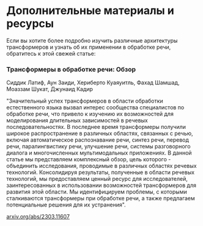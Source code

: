 # Дополнительные материалы и ресурсы

Если вы хотите более подробно изучить различные архитектуры трансформеров и узнать об их применении в обработке речи, обратитесь к этой свежей статье:

### Трансформеры в обработке речи: Обзор 

Сиддик Латиф, Аун Заиди, Хериберто Куаяуитль, Фахад Шамшад, Моаззам Шукат, Джунаид Кадир

"Значительный успех трансформеров в области обработки естественного языка вызвал интерес сообщества специалистов по
обработке речи, что привело к изучению их возможностей для моделирования длительных зависимостей в речевых 
последовательностях. В последнее время трансформеры получили широкое распространение в различных областях, связанных 
с речью, включая автоматическое распознавание речи, синтез речи, перевод речи, паралингвистику речи, улучшение речи,
системы разговорного диалога и многочисленных мультимодальных приложениях. В данной статье мы представляем комплексный обзор,
цель которого - объединить исследования, проводимые в различных областях речевых технологий. Консолидируя результаты, полученные 
в области речевых технологий, мы предоставляем ценный ресурс для исследователей, заинтересованных в использовании возможностей 
трансформеров для развития этой области. Мы идентифицируем проблемы, с которыми сталкиваются трансформеры при обработке речи,
а также предлагаем потенциальные решения для их устранения".

[arxiv.org/abs/2303.11607](https://arxiv.org/abs/2303.11607)
